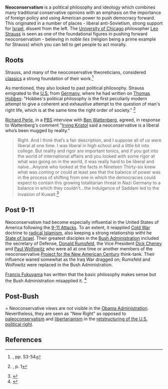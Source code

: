{{subpages}}
{{TOC|right}}
'''Neoconservatism''' is a political philosophy and ideology which combines many traditional conservative opinions with an emphasis on the importance of foreign policy and using American power to push democracy forward. This originated in a number of places - liberal anti-Sovietism, strong support for [[Israel]], dissent from the left. The [[University of Chicago]] philosopher [[Leo Strauss]] is seen as one of the foundational figures in pushing forward neoconservatism - believing in ''noble lies'' (religion being a prime example for Strauss) which you can tell to get people to act morally. 
==Roots==
Strauss, and many of the neoconservative theoreticians, considered [[classics]] a strong foundation of their work.<ref name=Packer2006>{{citation
| title = The Assassins' Gate
| author = George Packer
| publisher = Farrar, Straus and Giroux | year = 2005
| isbn = 0374299633}}, pp. 53-54</ref>

As mentioned, they also looked to past political philosophy.  Strauss emigrated to the [[United States|U.S.]] from [[Germany]], where he had written on [[Thomas Hobbes]]: "Hobbes's political philosophy is the first peculiarly modern attempt to give a coherent and exhaustive attempt to the question of man's right life, which is at the same time the right order of society." <ref name=Strauss-Hobbes>{{citation
 | title = The Political Philosophy of Hobbes: Its Basis and its Genesis
 | author = Leo Strauss
 | translator = Elsa M. Sinclair
 | publisher = University of Chicago Press
 | year = 1936}}, p. 1</ref>

[[Richard Perle]], in a [[Public Broadcasting System|PBS]] interview with [[Ben Wattenberg]], agreed, in response to Wattenberg's comment "[[Irving Kristol]] said a neoconservative is a liberal who’s been mugged by reality."<blockquote>Right. And I think that’s a fair description, and I suppose all of us were liberal at one time. I was liberal in high school and a little bit into college. But reality and rigor are important tonics, and if you got into the world of international affairs and you looked with some rigor at what was going on in the world, it was really hard to be liberal and naïve...Anyone who looked at the facts in Nineteen Thirty-six knew what was coming or could at least see that the balance of power was in the process of shifting from one in which the democracies could expect to contain this growing totalitarian threat in Nazi Germany to a balance in which they couldn’t...the indulgence of Saddam led to the invasion of Kuwait.<ref>{{citation
 | url = http://www.pbs.org/thinktank/transcript1017.html
 | journal = PBS
 | author = Ben Wattenberg | date = 14 November 2002
 | title = Richard Perle: the Making of a Neoconservative
}}</ref></blockquote>

==Post 9-11==
Neoconservatism had become especially influential in the United States of America following the [[9-11 Attacks]].  To an extent, it reapplied [[Cold War]] doctrine to [[radical Islamism]], also keeping a strong relationship witht he [[State of Israel]]. Their greatest disciples in the [[George W. Bush|Bush Administration]] included the secretary of Defense, [[Donald Rumsfeld]], the Vice President [[Dick Cheney]] and [[Paul Wolfowitz]] who were all at one time or another members of the neoconservative [[Project for the  New American Century]] think-tank. Their influence waned somewhat as the Iraq War dragged on; Rumsfeld and Wolfowitz were replaced in the Bush Administration.

[[Francis Fukuyama]] has written that the basic philosophy makes sense but the Bush Administration misapplied it. <ref name=Fukuyama-Crossroads>{{citation
 | author = Francis Fukuyama
 | title = [[America at the Crossroads:  Democracy, Power, and the Neoconservative Legacy]]
 | year = 2006
 | publisher = Yale University Press
 | isbn = 0300113994 }}</ref>
==Post-Bush===
Neoconservative views are not visible in the [[Obama Administration]].  Nevertheless, they are seen as "New Right" as opposed to [[paleoconservatism]] and [[libertarianism]] in the [[retstructuring of the U.S. political right]].

==References==
{{reflist|2}}